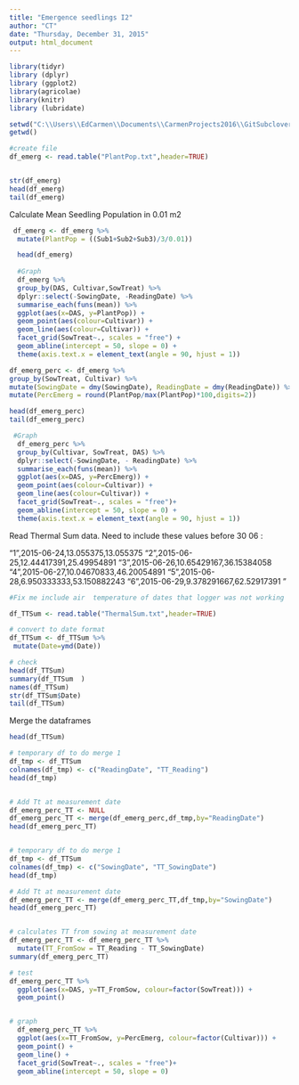 ```yaml
---
title: "Emergence seedlings I2"
author: "CT"
date: "Thursday, December 31, 2015"
output: html_document
---
```


```r
library(tidyr)
library (dplyr)
library (ggplot2)
library(agricolae)
library(knitr)
library (lubridate)

```


```r
setwd("C:\\Users\\EdCarmen\\Documents\\CarmenProjects2016\\GitSubclover")
getwd()

#create file
df_emerg <- read.table("PlantPop.txt",header=TRUE)


str(df_emerg)
head(df_emerg)
tail(df_emerg)
```

Calculate Mean Seedling Population in 0.01 m2  

```r

 df_emerg <- df_emerg %>%
  mutate(PlantPop = ((Sub1+Sub2+Sub3)/3/0.01)) 

  head(df_emerg)      
  
  #Graph         
  df_emerg %>%
  group_by(DAS, Cultivar,SowTreat) %>%
  dplyr::select(-SowingDate, -ReadingDate) %>%
  summarise_each(funs(mean)) %>%
  ggplot(aes(x=DAS, y=PlantPop)) + 
  geom_point(aes(colour=Cultivar)) +
  geom_line(aes(colour=Cultivar)) +
  facet_grid(SowTreat~., scales = "free") +
  geom_abline(intercept = 50, slope = 0) +
  theme(axis.text.x = element_text(angle = 90, hjust = 1))

```


```r

df_emerg_perc <- df_emerg %>%
group_by(SowTreat, Cultivar) %>%
mutate(SowingDate = dmy(SowingDate), ReadingDate = dmy(ReadingDate)) %>%
mutate(PercEmerg = round(PlantPop/max(PlantPop)*100,digits=2))

head(df_emerg_perc)
tail(df_emerg_perc)
```


```r

 #Graph         
  df_emerg_perc %>%
  group_by(Cultivar, SowTreat, DAS) %>%
  dplyr::select(-SowingDate, - ReadingDate) %>%
  summarise_each(funs(mean)) %>%
  ggplot(aes(x=DAS, y=PercEmerg)) + 
  geom_point(aes(colour=Cultivar)) +
  geom_line(aes(colour=Cultivar)) +
  facet_grid(SowTreat~., scales = "free")+
  geom_abline(intercept = 50, slope = 0) +
  theme(axis.text.x = element_text(angle = 90, hjust = 1))

```

Read Thermal Sum data. Need to include these values before 30 06 : 

"1",2015-06-24,13.055375,13.055375
"2",2015-06-25,12.44417391,25.49954891
"3",2015-06-26,10.65429167,36.15384058
"4",2015-06-27,10.04670833,46.20054891
"5",2015-06-28,6.950333333,53.150882243
"6",2015-06-29,9.378291667,62.52917391
"


```r
#Fix me include air  temperature of dates that logger was not working 

df_TTSum <- read.table("ThermalSum.txt",header=TRUE)

# convert to date format
df_TTSum <- df_TTSum %>%
 mutate(Date=ymd(Date))

# check
head(df_TTSum)
summary(df_TTSum  )
names(df_TTSum)
str(df_TTSum$Date)
tail(df_TTSum)

```

Merge the dataframes 

```r

head(df_TTSum)

# temporary df to do merge 1
df_tmp <- df_TTSum
colnames(df_tmp) <- c("ReadingDate", "TT_Reading")
head(df_tmp)


# Add Tt at measurement date
df_emerg_perc_TT <- NULL
df_emerg_perc_TT <- merge(df_emerg_perc,df_tmp,by="ReadingDate")
head(df_emerg_perc_TT)


# temporary df to do merge 1
df_tmp <- df_TTSum
colnames(df_tmp) <- c("SowingDate", "TT_SowingDate")
head(df_tmp)

# Add Tt at measurement date
df_emerg_perc_TT <- merge(df_emerg_perc_TT,df_tmp,by="SowingDate")
head(df_emerg_perc_TT)


# calculates TT from sowing at measurement date
df_emerg_perc_TT <- df_emerg_perc_TT %>%
  mutate(TT_FromSow = TT_Reading - TT_SowingDate)
summary(df_emerg_perc_TT)

# test
df_emerg_perc_TT %>%
  ggplot(aes(x=DAS, y=TT_FromSow, colour=factor(SowTreat))) +
  geom_point()


# graph
  df_emerg_perc_TT %>%
  ggplot(aes(x=TT_FromSow, y=PercEmerg, colour=factor(Cultivar))) + 
  geom_point() +
  geom_line() +
  facet_grid(SowTreat~., scales = "free")+
  geom_abline(intercept = 50, slope = 0)

```

